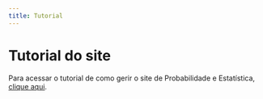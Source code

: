 ```yaml
---
title: Tutorial
---
```


<h1 class="titulo">
  Tutorial do site
</h1>

Para acessar o tutorial de como gerir o site de Probabilidade e Estatística, <a href="tutorial_gestao/prefácio.html">clique aqui</a>.